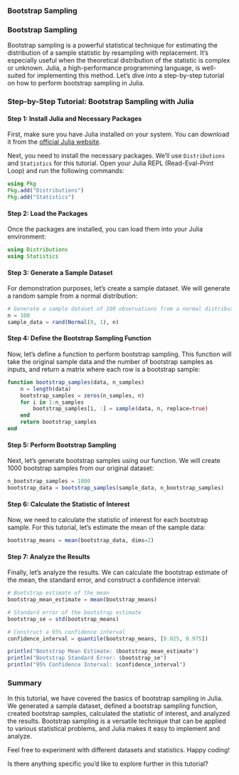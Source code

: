 ### Bootstrap Sampling

<h3>Bootstrap Sampling</h3>

Bootstrap sampling is a powerful statistical technique for estimating the distribution of a sample statistic by resampling with replacement. It's especially useful when the theoretical distribution of the statistic is complex or unknown. Julia, a high-performance programming language, is well-suited for implementing this method. Let's dive into a step-by-step tutorial on how to perform bootstrap sampling in Julia.

<h3>Step-by-Step Tutorial: Bootstrap Sampling with Julia</h3>

#### Step 1: Install Julia and Necessary Packages
First, make sure you have Julia installed on your system. You can download it from the [official Julia website](https://julialang.org/downloads/).

Next, you need to install the necessary packages. We'll use `Distributions` and `Statistics` for this tutorial. Open your Julia REPL (Read-Eval-Print Loop) and run the following commands:
```julia
using Pkg
Pkg.add("Distributions")
Pkg.add("Statistics")
```

#### Step 2: Load the Packages
Once the packages are installed, you can load them into your Julia environment:
```julia
using Distributions
using Statistics
```

#### Step 3: Generate a Sample Dataset
For demonstration purposes, let's create a sample dataset. We will generate a random sample from a normal distribution:
```julia
# Generate a sample dataset of 100 observations from a normal distribution
n = 100
sample_data = rand(Normal(0, 1), n)
```

#### Step 4: Define the Bootstrap Sampling Function
Now, let's define a function to perform bootstrap sampling. This function will take the original sample data and the number of bootstrap samples as inputs, and return a matrix where each row is a bootstrap sample:
```julia
function bootstrap_samples(data, n_samples)
    n = length(data)
    bootstrap_samples = zeros(n_samples, n)
    for i in 1:n_samples
        bootstrap_samples[i, :] = sample(data, n, replace=true)
    end
    return bootstrap_samples
end
```

#### Step 5: Perform Bootstrap Sampling
Next, let's generate bootstrap samples using our function. We will create 1000 bootstrap samples from our original dataset:
```julia
n_bootstrap_samples = 1000
bootstrap_data = bootstrap_samples(sample_data, n_bootstrap_samples)
```

#### Step 6: Calculate the Statistic of Interest
Now, we need to calculate the statistic of interest for each bootstrap sample. For this tutorial, let's estimate the mean of the sample data:
```julia
bootstrap_means = mean(bootstrap_data, dims=2)
```

#### Step 7: Analyze the Results
Finally, let's analyze the results. We can calculate the bootstrap estimate of the mean, the standard error, and construct a confidence interval:
```julia
# Bootstrap estimate of the mean
bootstrap_mean_estimate = mean(bootstrap_means)

# Standard error of the bootstrap estimate
bootstrap_se = std(bootstrap_means)

# Construct a 95% confidence interval
confidence_interval = quantile(bootstrap_means, [0.025, 0.975])

println("Bootstrap Mean Estimate: $bootstrap_mean_estimate")
println("Bootstrap Standard Error: $bootstrap_se")
println("95% Confidence Interval: $confidence_interval")
```

### Summary
In this tutorial, we have covered the basics of bootstrap sampling in Julia. We generated a sample dataset, defined a bootstrap sampling function, created bootstrap samples, calculated the statistic of interest, and analyzed the results. Bootstrap sampling is a versatile technique that can be applied to various statistical problems, and Julia makes it easy to implement and analyze.

Feel free to experiment with different datasets and statistics. Happy coding!

Is there anything specific you'd like to explore further in this tutorial?
